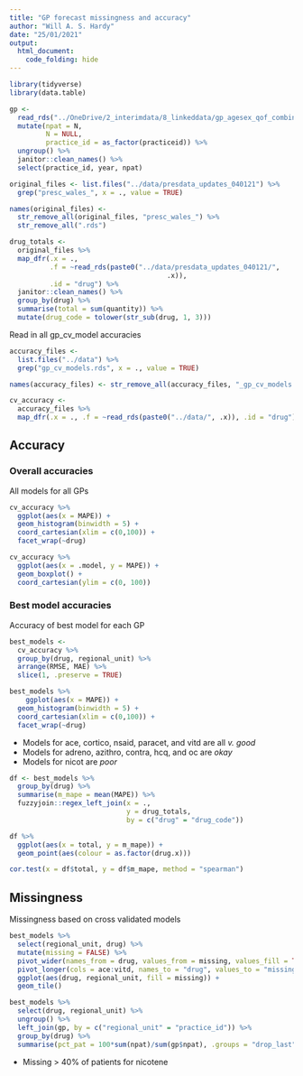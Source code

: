 ```yaml
---
title: "GP forecast missingness and accuracy"
author: "Will A. S. Hardy"
date: "25/01/2021"
output: 
  html_document:
    code_folding: hide
---
```


```r
library(tidyverse)
library(data.table)

gp <- 
  read_rds("../OneDrive/2_interimdata/8_linkeddata/gp_agesex_qof_combined.rds") %>% 
  mutate(npat = N,
         N = NULL,
         practice_id = as_factor(practiceid)) %>% 
  ungroup() %>% 
  janitor::clean_names() %>% 
  select(practice_id, year, npat)

original_files <- list.files("../data/presdata_updates_040121") %>% 
  grep("presc_wales_", x = ., value = TRUE)

names(original_files) <- 
  str_remove_all(original_files, "presc_wales_") %>% 
  str_remove_all(".rds")

drug_totals <- 
  original_files %>% 
  map_dfr(.x = ., 
          .f = ~read_rds(paste0("../data/presdata_updates_040121/", 
                                       .x)),
          .id = "drug") %>% 
  janitor::clean_names() %>% 
  group_by(drug) %>% 
  summarise(total = sum(quantity)) %>% 
  mutate(drug_code = tolower(str_sub(drug, 1, 3)))

```


Read in all gp_cv_model accuracies

```r
accuracy_files <-   
  list.files("../data") %>% 
  grep("gp_cv_models.rds", x = ., value = TRUE)

names(accuracy_files) <- str_remove_all(accuracy_files, "_gp_cv_models.rds")

cv_accuracy <- 
  accuracy_files %>% 
  map_dfr(.x = ., .f = ~read_rds(paste0("../data/", .x)), .id = "drug")
```


## Accuracy

### Overall accuracies

All models for all GPs

```r
cv_accuracy %>% 
  ggplot(aes(x = MAPE)) +
  geom_histogram(binwidth = 5) +
  coord_cartesian(xlim = c(0,100)) +
  facet_wrap(~drug)

cv_accuracy %>% 
  ggplot(aes(x = .model, y = MAPE)) +
  geom_boxplot() +
  coord_cartesian(ylim = c(0, 100)) 
```

### Best model accuracies

Accuracy of best model for each GP

```r
best_models <- 
  cv_accuracy %>% 
  group_by(drug, regional_unit) %>% 
  arrange(RMSE, MAE) %>% 
  slice(1, .preserve = TRUE)

best_models %>% 
    ggplot(aes(x = MAPE)) +
  geom_histogram(binwidth = 5) +
  coord_cartesian(xlim = c(0,100)) +
  facet_wrap(~drug)
```

* Models for ace, cortico, nsaid, paracet, and vitd are all *v. good*
* Models for adreno, azithro, contra, hcq, and oc are *okay*
* Models for nicot are *poor*


```r
df <- best_models %>% 
  group_by(drug) %>% 
  summarise(m_mape = mean(MAPE)) %>% 
  fuzzyjoin::regex_left_join(x = .,
                             y = drug_totals, 
                             by = c("drug" = "drug_code"))

df %>% 
  ggplot(aes(x = total, y = m_mape)) +
  geom_point(aes(colour = as.factor(drug.x))) 

cor.test(x = df$total, y = df$m_mape, method = "spearman")

```



## Missingness

Missingness based on cross validated models

```r
best_models %>% 
  select(regional_unit, drug) %>% 
  mutate(missing = FALSE) %>% 
  pivot_wider(names_from = drug, values_from = missing, values_fill = TRUE) %>% 
  pivot_longer(cols = ace:vitd, names_to = "drug", values_to = "missing") %>% 
  ggplot(aes(drug, regional_unit, fill = missing)) +
  geom_tile()
```


```r
best_models %>%
  select(drug, regional_unit) %>% 
  ungroup() %>% 
  left_join(gp, by = c("regional_unit" = "practice_id")) %>% 
  group_by(drug) %>% 
  summarise(pct_pat = 100*sum(npat)/sum(gp$npat), .groups = "drop_last")
```

* Missing > 40% of patients for nicotene
